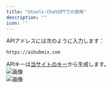 ```yaml
---
title: "Utools-ChatGPTでの使用"
description: ""
icon: ''
---
```


APIアドレスには次のように入力します：
```
https://aihubmix.com
```  
APIキーは[当サイトのキー](https://aihubmix.com/token)から生成します。  
![画像](/media/en/utools1.png)  
![画像](/media/en/utools2.png)